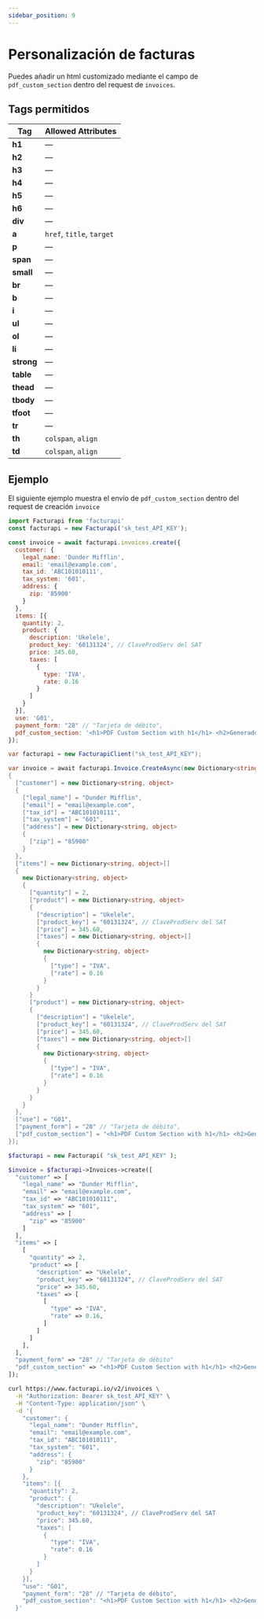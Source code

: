 ```yaml
---
sidebar_position: 9
---
```



# Personalización de facturas

Puedes añadir un html customizado mediante el campo de `pdf_custom_section` dentro del request de `invoices`.

## Tags permitidos 

| Tag    | Allowed Attributes              |
| ------ | ------------------------------ |
| **h1** | —                              |
| **h2** | —                              |
| **h3** | —                              |
| **h4** | —                              |
| **h5** | —                              |
| **h6** | —                              |
| **div** | —                              |
| **a**   | `href`, `title`, `target` |
| **p**   | —                              |
| **span** | —                              |
| **small** | —                              |
| **br**  | —                              |
| **b**   | —                              |
| **i**   | —                              |
| **ul**  | —                              |
| **ol**  | —                              |
| **li**  | —                              |
| **strong** | —                              |
| **table** | —                              |
| **thead** | —                              |
| **tbody** | —                              |
| **tfoot** | —                              |
| **tr**   | —                              |
| **th**   | `colspan`, `align`                             |
| **td**   | `colspan`, `align`                             |

## Ejemplo

El siguiente ejemplo muestra el envío de `pdf_custom_section` dentro del request de creación `invoice`

<Tabs groupId="codeExamples">
<TabItem value="js" label="Node.js" default>

```javascript
import Facturapi from 'facturapi'
const facturapi = new Facturapi('sk_test_API_KEY');

const invoice = await facturapi.invoices.create({
  customer: {
    legal_name: 'Dunder Mifflin',
    email: 'email@example.com',
    tax_id: 'ABC101010111',
    tax_system: '601',
    address: {
      zip: '85900'
    }
  },
  items: [{
    quantity: 2,
    product: {
      description: 'Ukelele',
      product_key: '60131324', // ClaveProdServ del SAT
      price: 345.60,
      taxes: [
        {
          type: 'IVA',
          rate: 0.16
        }
      ]
    }
  }],
  use: 'G01',
  payment_form: "28" // "Tarjeta de débito",
  pdf_custom_section: '<h1>PDF Custom Section with h1</h1> <h2>Generado con <strong>Facturapi</strong></h2> <p>Detalles de la factura mediante tabla:</p> <table> <thead> <tr><th colspan="1" align="center">¡Concepto encerrado en thead!</th><th colspan="1" align="right">Importe</th></tr> </thead> <tbody> <tr><td><b>Servicio de Consultoría</b></td><td colspan="1" align="right" >$5,000.00</td></tr> </tbody> <tfoot> <tr><td align="left"><small>Total</small></td><td align="right"><strong>$5,000.00</strong></td></tr> </tfoot> </table> <p><i>Consulta y descarga tu CFDI en el siguiente enlace:</i></p> <a href="https://www.facturapi.io" target="_blank">Ver factura</a> <p><strong>Opciones de pago:</strong></p> <ul> <li>Transferencia bancaria</li> <li>Pago con tarjeta</li> </ul> <span><strong>Pasos para validar tu CFDI:</strong></span> <ol> <li>Accede al SAT</li> <li>Ingresa tu RFC y UUID</li> <li>Verifica la autenticidad</li> </ol> <br> <div>Si tienes dudas, contacta a soporte de <span>Facturapi</span>.</div>'
});
```

</TabItem>
<TabItem value="cs" label="C#">

```csharp
var facturapi = new FacturapiClient("sk_test_API_KEY");

var invoice = await facturapi.Invoice.CreateAsync(new Dictionary<string, object>
{
  ["customer"] = new Dictionary<string, object>
  {
    ["legal_name"] = "Dunder Mifflin",
    ["email"] = "email@example.com",
    ["tax_id"] = "ABC101010111",
    ["tax_system"] = "601",
    ["address"] = new Dictionary<string, object>
    {
      ["zip"] = "85900"
    }
  },
  ["items"] = new Dictionary<string, object>[]
  {
    new Dictionary<string, object>
    {
      ["quantity"] = 2,
      ["product"] = new Dictionary<string, object>
      {
        ["description"] = "Ukelele",
        ["product_key"] = "60131324", // ClaveProdServ del SAT
        ["price"] = 345.60,
        ["taxes"] = new Dictionary<string, object>[]
        {
          new Dictionary<string, object>
          {
            ["type"] = "IVA",
            ["rate"] = 0.16
          }
        }
      }
      ["product"] = new Dictionary<string, object>
      {
        ["description"] = "Ukelele",
        ["product_key"] = "60131324", // ClaveProdServ del SAT
        ["price"] = 345.60,
        ["taxes"] = new Dictionary<string, object>[]
        {
          new Dictionary<string, object>
          {
            ["type"] = "IVA",
            ["rate"] = 0.16
          }
        }
      }
    }
  },
  ["use"] = "G01",
  ["payment_form"] = "28" // "Tarjeta de débito",
  ["pdf_custom_section"] = "<h1>PDF Custom Section with h1</h1> <h2>Generado con <strong>Facturapi</strong></h2> <p>Detalles de la factura mediante tabla:</p> <table> <thead> <tr><th colspan="1" align="center">¡Concepto encerrado en thead!</th><th colspan="1" align="right">Importe</th></tr> </thead> <tbody> <tr><td><b>Servicio de Consultoría</b></td><td colspan="1" align="right" >$5,000.00</td></tr> </tbody> <tfoot> <tr><td align="left"><small>Total</small></td><td align="right"><strong>$5,000.00</strong></td></tr> </tfoot> </table> <p><i>Consulta y descarga tu CFDI en el siguiente enlace:</i></p> <a href="https://www.facturapi.io" target="_blank">Ver factura</a> <p><strong>Opciones de pago:</strong></p> <ul> <li>Transferencia bancaria</li> <li>Pago con tarjeta</li> </ul> <span><strong>Pasos para validar tu CFDI:</strong></span> <ol> <li>Accede al SAT</li> <li>Ingresa tu RFC y UUID</li> <li>Verifica la autenticidad</li> </ol> <br> <div>Si tienes dudas, contacta a soporte de <span>Facturapi</span>.</div>"
});
```

</TabItem>
<TabItem value="php" label="PHP">

```php
$facturapi = new Facturapi( "sk_test_API_KEY" );

$invoice = $facturapi->Invoices->create([
  "customer" => [
    "legal_name" => "Dunder Mifflin",
    "email" => "email@example.com",
    "tax_id" => "ABC101010111",
    "tax_system" => "601",
    "address" => [
      "zip" => "85900"
    ]
  ],
  "items" => [
    [
      "quantity" => 2,
      "product" => [
        "description" => "Ukelele",
        "product_key" => "60131324", // ClaveProdServ del SAT
        "price" => 345.60,
        "taxes" => [
          [
            "type" => "IVA",
            "rate" => 0.16,
          ]
        ]
      ]
    ],
  ],
  "payment_form" => "28" // "Tarjeta de débito"
  "pdf_custom_section" => "<h1>PDF Custom Section with h1</h1> <h2>Generado con <strong>Facturapi</strong></h2> <p>Detalles de la factura mediante tabla:</p> <table> <thead> <tr><th colspan="1" align="center">¡Concepto encerrado en thead!</th><th colspan="1" align="right">Importe</th></tr> </thead> <tbody> <tr><td><b>Servicio de Consultoría</b></td><td colspan="1" align="right" >$5,000.00</td></tr> </tbody> <tfoot> <tr><td align="left"><small>Total</small></td><td align="right"><strong>$5,000.00</strong></td></tr> </tfoot> </table> <p><i>Consulta y descarga tu CFDI en el siguiente enlace:</i></p> <a href="https://www.facturapi.io" target="_blank">Ver factura</a> <p><strong>Opciones de pago:</strong></p> <ul> <li>Transferencia bancaria</li> <li>Pago con tarjeta</li> </ul> <span><strong>Pasos para validar tu CFDI:</strong></span> <ol> <li>Accede al SAT</li> <li>Ingresa tu RFC y UUID</li> <li>Verifica la autenticidad</li> </ol> <br> <div>Si tienes dudas, contacta a soporte de <span>Facturapi</span>.</div>"
]);
```

</TabItem>
<TabItem value="curl" label="cURL">

```bash
curl https://www.facturapi.io/v2/invoices \
  -H "Authorization: Bearer sk_test_API_KEY" \
  -H "Content-Type: application/json" \
  -d '{
    "customer": {
      "legal_name": "Dunder Mifflin",
      "email": "email@example.com",
      "tax_id": "ABC101010111",
      "tax_system": "601",
      "address": {
        "zip": "85900"
      }
    },
    "items": [{
      "quantity": 2,
      "product": {
        "description": "Ukelele",
        "product_key": "60131324", // ClaveProdServ del SAT
        "price": 345.60,
        "taxes": [
          {
            "type": "IVA",
            "rate": 0.16
          }
        ]
      }
    }],
    "use": "G01",
    "payment_form": "28" // "Tarjeta de débito",
    "pdf_custom_section": "<h1>PDF Custom Section with h1</h1> <h2>Generado con <strong>Facturapi</strong></h2> <p>Detalles de la factura mediante tabla:</p> <table> <thead> <tr><th colspan="1" align="center">¡Concepto encerrado en thead!</th><th colspan="1" align="right">Importe</th></tr> </thead> <tbody> <tr><td><b>Servicio de Consultoría</b></td><td colspan="1" align="right" >$5,000.00</td></tr> </tbody> <tfoot> <tr><td align="left"><small>Total</small></td><td align="right"><strong>$5,000.00</strong></td></tr> </tfoot> </table> <p><i>Consulta y descarga tu CFDI en el siguiente enlace:</i></p> <a href="https://www.facturapi.io" target="_blank">Ver factura</a> <p><strong>Opciones de pago:</strong></p> <ul> <li>Transferencia bancaria</li> <li>Pago con tarjeta</li> </ul> <span><strong>Pasos para validar tu CFDI:</strong></span> <ol> <li>Accede al SAT</li> <li>Ingresa tu RFC y UUID</li> <li>Verifica la autenticidad</li> </ol> <br> <div>Si tienes dudas, contacta a soporte de <span>Facturapi</span>.</div>"
  }'
```

</TabItem>
</Tabs>
